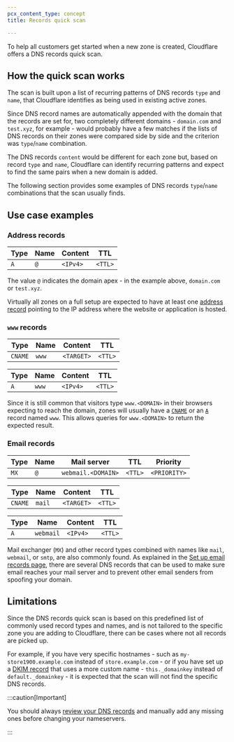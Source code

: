 ```yaml
---
pcx_content_type: concept
title: Records quick scan

---
```



To help all customers get started when a new zone is created, Cloudflare offers a DNS records quick scan.

## How the quick scan works

The scan is built upon a list of recurring patterns of DNS records `type` and `name`, that Cloudflare identifies as being used in existing active zones.

Since DNS record names are automatically appended with the domain that the records are set for, two completely different domains - `domain.com` and `test.xyz`, for example - would probably have a few matches if the lists of DNS records on their zones were compared side by side and the criterion was `type`/`name` combination.

The DNS records `content` would be different for each zone but, based on record `type` and `name`, Cloudflare can identify recurring patterns and expect to find the same pairs when a new domain is added.

The following section provides some examples of DNS records `type`/`name` combinations that the scan usually finds.

## Use case examples

### Address records

<Example>

| Type       | Name | Content  | TTL     |
| ---------- | ---- | -------- | ------- |
| `A`        | `@`  | `<IPv4>` | `<TTL>` |

</Example>

The value `@` indicates the domain apex - in the example above, `domain.com` or `test.xyz`.

Virtually all zones on a full setup are expected to have at least one [address record](https://www.cloudflare.com/learning/dns/dns-records/dns-a-record/) pointing to the IP address where the website or application is hosted.

### `www` records

<Example>

| Type       | Name  | Content    | TTL     |
| ---------- | ----- | ---------- | ------- |
| `CNAME`    | `www` | `<TARGET>` | `<TTL>` |

</Example>

<Example>

| Type       | Name  | Content  | TTL     |
| ---------- | ----- | -------- | ------- |
| `A`        | `www` | `<IPv4>` | `<TTL>` |

</Example>

Since it is still common that visitors type `www.<DOMAIN>` in their browsers expecting to reach the domain, zones will usually have a  [`CNAME`](/dns/manage-dns-records/reference/dns-record-types/#cname) or an [`A`](/dns/manage-dns-records/reference/dns-record-types/#a-and-aaaa) record named `www`. This allows queries for `www.<DOMAIN>` to return the expected result.

### Email records

<Example>

| Type       | Name | Mail server        | TTL     | Priority     |
| ---------- | ---- | ------------------ | ------- | ------------ |
| `MX`       | `@`  | `webmail.<DOMAIN>` | `<TTL>` | `<PRIORITY>` |

</Example>

<Example>

| Type       | Name   | Content    | TTL     |
| ---------- | ------ | ---------- | ------- |
| `CNAME`    | `mail` | `<TARGET>` | `<TTL>` |

</Example>

<Example>

| Type       | Name      | Content  | TTL     |
| ---------- | --------- | -------- | ------- |
| `A`        | `webmail` | `<IPv4>` | `<TTL>` |

</Example>

Mail exchanger (`MX`) and other record types combined with names like `mail`, `webmail`, or `smtp`, are also commonly found. As explained in the [Set up email records page](/dns/manage-dns-records/how-to/email-records/), there are several DNS records that can be used to make sure email reaches your mail server and to prevent other email senders from spoofing your domain.

## Limitations

Since the DNS records quick scan is based on this predefined list of commonly used record types and names, and is not tailored to the specific zone you are adding to Cloudflare, there can be cases where not all records are picked up.

For example, if you have very specific hostnames - such as `my-store1900.example.com` instead of `store.example.com` - or if you have set up a [DKIM record](https://www.cloudflare.com/learning/dns/dns-records/dns-dkim-record/) that uses a more custom name - `this._domainkey` instead of `default._domainkey` - it is expected that the scan will not find the specific DNS records.

:::caution[Important]

You should always [review your DNS records](/dns/zone-setups/full-setup/setup/#review-dns-records) and manually add any missing ones before changing your nameservers.

:::
